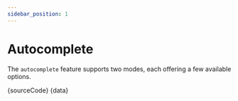 ```yaml
---
sidebar_position: 1
---
```




# Autocomplete

The `autocomplete` feature supports two modes, each offering a few available options.

<Autocomplete />

<Tabs>
  <TabItem value="ts" label="Autocomplete.tsx">
    <CodeBlock language="tsx">{sourceCode}</CodeBlock>
  </TabItem>
  <TabItem value="data" label="data/states.ts">
    <CodeBlock language="ts">{data}</CodeBlock>
  </TabItem>
</Tabs>
